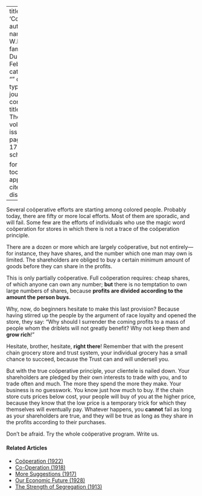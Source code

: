 
---
title: 'Coöperation'
author:
  - name:
      given: W.E.B.
      family: Du Bois
date: Feb. 1920
categories: 
  - ""
citation: 
  type: article-journal
  container-title: The Crisis
  volume: 19
  issue: 4
  page: 171-172
google-scholar: true

format:
  html:
    toc: false
    appendix-cite-as: display
---


Several coöperative efforts are starting among colored people. Probably today, there are fifty or more local efforts. Most of them are sporadic, and will fail. Some few are the efforts of individuals who use the magic word coöperation for stores in which there is not a trace of the coöperation principle.

There are a dozen or more which are largely coöperative, but not entirely---for instance, they have shares, and the number which one man may own is limited. The shareholders are obliged to buy a certain minimum amount of goods before they can share in the profits.

This is only partially coöperative. Full coöperation requires: cheap shares, of which anyone can own any number; **but** there is no temptation to own large numbers of shares, because **profits are divided according to the amount the person buys.**

Why, now, do beginners hesitate to make this last provision? Because having stirred up the people by the argument of race loyalty and opened the store, they say: "Why should I surrender the coming profits to a mass of people whom the driblets will not greatly benefit? Why not keep them and **grow rich**!"

Hesitate, brother, hesitate, **right there**! Remember that with the present chain grocery store and trust system, your individual grocery has a small chance to succeed, because the Trust can and will undersell you.

But with the true coöperative principle, your clientele is nailed down. Your shareholders are pledged by their own interests to trade with you, and to trade often and much. The more they spend the more they make. Your business is no guesswork. You know just how much to buy. If the chain store cuts prices below cost, your people will buy of you at the higher price, because they know that the low price is a temporary trick for which they themselves will eventually pay. Whatever happens, you **cannot** fail as long as your shareholders are true, and they will be true as long as they share in the profits according to their purchases. 

Don't be afraid. Try the whole coöperative program. Write us.

 

<!-- Similar articles start here -->
<div  class="clear-wrap"></div>

#### Related Articles

* [Coöperation (1922)](/Volumes/23/03/cooperation.html)
* [Co-Operation (1918)](/Volumes/15/01/cooperation.html)
* [More Suggestions (1917)](/Volumes/14/05/more_suggestions.html)
* [Our Economic Future (1928)](/Volumes/35/05/our_economic_future.html)
* [The Strength of Segregation (1913)](/Volumes/07/03/strength_of_segregation.html)

<!-- Similar articles end here -->